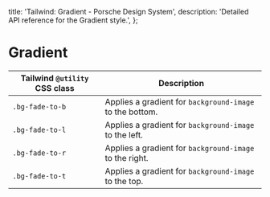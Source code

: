 
  title: 'Tailwind: Gradient - Porsche Design System',
  description: 'Detailed API reference for the Gradient style.',
};

# Gradient

<TableOfContents headings={[]} />

| Tailwind `@utility` CSS class | Description                                              |
| ----------------------------- | -------------------------------------------------------- |
| `.bg-fade-to-b`               | Applies a gradient for `background-image` to the bottom. |
| `.bg-fade-to-l`               | Applies a gradient for `background-image` to the left.   |
| `.bg-fade-to-r`               | Applies a gradient for `background-image` to the right.  |
| `.bg-fade-to-t`               | Applies a gradient for `background-image` to the top.    |
